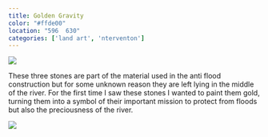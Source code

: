 ```yaml
---
title: Golden Gravity
color: "#ffde00"
location: "596  630"
categories: ['land art', 'nterventon']
---
```


![](gravity/before.jpg)

These three stones are part of the material used in the anti flood construction but for some unknown reason they are left lying in the middle of the river. For the first time I saw these stones I wanted to paint them gold, turning them into a symbol of their important mission to protect from floods but also the preciousness of the river.

<VideoPlayer src="Nexus/qgp5csw15g8kraqyhaxw"  className="w-full"/>

<Gallery folder="gravity/impressions" grid={2}  />

![](gravity/cover.jpg)